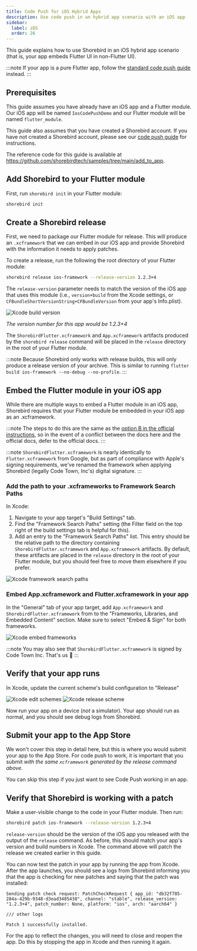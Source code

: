 ```yaml
---
title: Code Push for iOS Hybrid Apps
description: Use code push in an hybrid app scenario with an iOS app
sidebar:
  label: iOS
  order: 26
---
```


This guide explains how to use Shorebird in an iOS hybrid app scenario (that is,
your app embeds Flutter UI in non-Flutter UI).

:::note If your app is a pure Flutter app, follow the
[standard code push guide](/code-push/initialize) instead. :::

## Prerequisites

This guide assumes you have already have an iOS app and a Flutter module. Our
iOS app will be named `IosCodePushDemo` and our Flutter module will be named
`flutter_module`.

This guide also assumes that you have created a Shorebird account. If you have
not created a Shorebird account, please see our
[code push guide](/code-push/initialize) for instructions.

The reference code for this guide is available at
https://github.com/shorebirdtech/samples/tree/main/add_to_app.

## Add Shorebird to your Flutter module

First, run `shorebird init` in your Flutter module:

```sh
shorebird init
```

## Create a Shorebird release

First, we need to package our Flutter module for release. This will produce an
`.xcframework` that we can embed in our iOS app and provide Shorebird with the
information it needs to apply patches.

To create a release, run the following the root directory of your Flutter
module:

```sh
shorebird release ios-framework --release-version 1.2.3+4
```

The `release-version` parameter needs to match the version of the iOS app that
uses this module (i.e., `version+build` from the Xcode settings, or
`CFBundleShortVersionString+CFBundleVersion` from your app's Info.plist).

![Xcode build version](https://github.com/shorebirdtech/shorebird/assets/581764/314289ed-b3bd-46fa-b49a-cea7d482d831)

_The version number for this app would be 1.2.3+4_

The `ShorebirdFlutter.xcframework` and `App.xcframework` artifacts produced by
the `shorebird release` command will be placed in the `release` directory in the
root of your Flutter module.

:::note Because Shorebird only works with release builds, this will only produce
a release version of your archive. This is similar to running
`flutter build ios-framework --no-debug --no-profile`. :::

## Embed the Flutter module in your iOS app

While there are multiple ways to embed a Flutter module in an iOS app, Shorebird
requires that your Flutter module be embedded in your iOS app as an
.xcframework.

:::note The steps to do this are the same as the
[option B in the official instructions](https://docs.flutter.dev/add-to-app/ios/project-setup#option-b---embed-frameworks-in-xcode),
so in the event of a conflict between the docs here and the official docs, defer
to the official docs. :::

:::note `ShorebirdFlutter.xcframework` is nearly identically to
`Flutter.xcframework` from Google, but as part of compliance with Apple's
signing requirements, we've renamed the framework when applying Shorebird
(legally Code Town, Inc's) digital signature. :::

### Add the path to your .xcframeworks to Framework Search Paths

In Xcode:

1. Navigate to your app target's "Build Settings" tab.
2. Find the "Framework Search Paths" setting (the Filter field on the top right
   of the build settings tab is helpful for this).
3. Add an entry to the "Framework Search Paths" list. This entry should be the
   relative path to the directory containing `ShorebirdFlutter.xcframework` and
   `App.xcframework` artifacts. By default, these artifacts are placed in the
   `release` directory in the root of your Flutter module, but you should feel
   free to move them elsewhere if you prefer.

![Xcode framework search paths](https://github.com/shorebirdtech/shorebird/assets/581764/50f92f9c-4bf6-49ce-a4e7-664b8bf8283a)

### Embed App.xcframework and Flutter.xcframework in your app

In the "General" tab of your app target, add `App.xcframework` and
`ShorebirdFlutter.xcframework` from to the "Frameworks, Libraries, and Embedded
Content" section. Make sure to select "Embed & Sign" for both frameworks.

![Xcode embed frameworks](https://github.com/shorebirdtech/shorebird/assets/581764/fe5911bd-046b-47f9-a4d8-d8548e651bd6)

:::note You may also see that `ShorebirdFlutter.xcframework` is signed by Code
Town Inc. That's us 🙂 :::

## Verify that your app runs

In Xcode, update the current scheme's build configuration to "Release"

![Xcode edit schemes](https://github.com/shorebirdtech/shorebird/assets/581764/cf32be57-c49e-4ff6-aca2-8be06b44f2f9)
![Xcode release scheme](https://github.com/shorebirdtech/shorebird/assets/581764/92417ee8-dc66-4cbb-99e7-d940165e4caf)

Now run your app on a device (_not_ a simulator). Your app should run as normal,
and you should see debug logs from Shorebird.

## Submit your app to the App Store

We won't cover this step in detail here, but this is where you would submit your
app to the App Store. For code push to work, it is important that you submit
_with the same `xcframework` generated by the release command above_.

You can skip this step if you just want to see Code Push working in an app.

## Verify that Shorebird is working with a patch

Make a user-visible change to the code in your Flutter module. Then run:

```sh
shorebird patch ios-framework --release-version 1.2.3+4
```

`release-version` should be the version of the iOS app you released with the
output of the `release` command. As before, this should match your app's version
and build numbers in Xcode. The command above will patch the release we created
earlier in this guide.

You can now test the patch in your app by running the app from Xcode. After the
app launches, you should see a logs from Shorebird informing you that the app is
checking for new patches and saying that the patch was installed:

```
Sending patch check request: PatchCheckRequest { app_id: "db32f785-284a-429b-9348-d3ead3485438", channel: "stable", release_version: "1.2.3+4", patch_number: None, platform: "ios", arch: "aarch64" }

/// other logs

Patch 1 successfully installed.
```

For the app to reflect the changes, you will need to close and reopen the app.
Do this by stopping the app in Xcode and then running it again.
